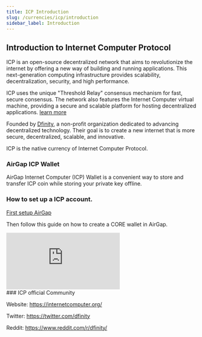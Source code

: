 ```yaml
---
title: ICP Introduction
slug: /currencies/icp/introduction
sidebar_label: Introduction
---
```


## Introduction to Internet Computer Protocol

ICP is an open-source decentralized network that aims to revolutionize the internet by offering a new way of building and running applications. This next-generation computing infrastructure provides scalability, decentralization, security, and high performance.

ICP uses the unique "Threshold Relay" consensus mechanism for fast, secure consensus. The network also features the Internet Computer virtual machine, providing a secure and scalable platform for hosting decentralized applications. [learn more](https://internetcomputer.org/)

Founded by [Dfinity](https://dfinity.org/), a non-profit organization dedicated to advancing decentralized technology. Their goal is to create a new internet that is more secure, decentralized, scalable, and innovative.

ICP is the native currency of Internet Computer Protocol.

### AirGap ICP Wallet

AirGap Internet Computer (ICP) Wallet is a convenient way to store and transfer ICP coin while storing your private key offline.

### How to set up a ICP account.

[First setup AirGap](/guides/step-by-step-guide)

Then follow this guide on how to create a CORE wallet in AirGap.

<div class='yt-container'>
  <iframe
    class='yt-video'
    src='https://www.youtube.com/embed/5vxjQq3sfG4'
    frameborder='0'
    allowfullscreen></iframe>
</div>
### ICP official Community

Website: https://internetcomputer.org/

Twitter: https://twitter.com/dfinity

Reddit: https://www.reddit.com/r/dfinity/
